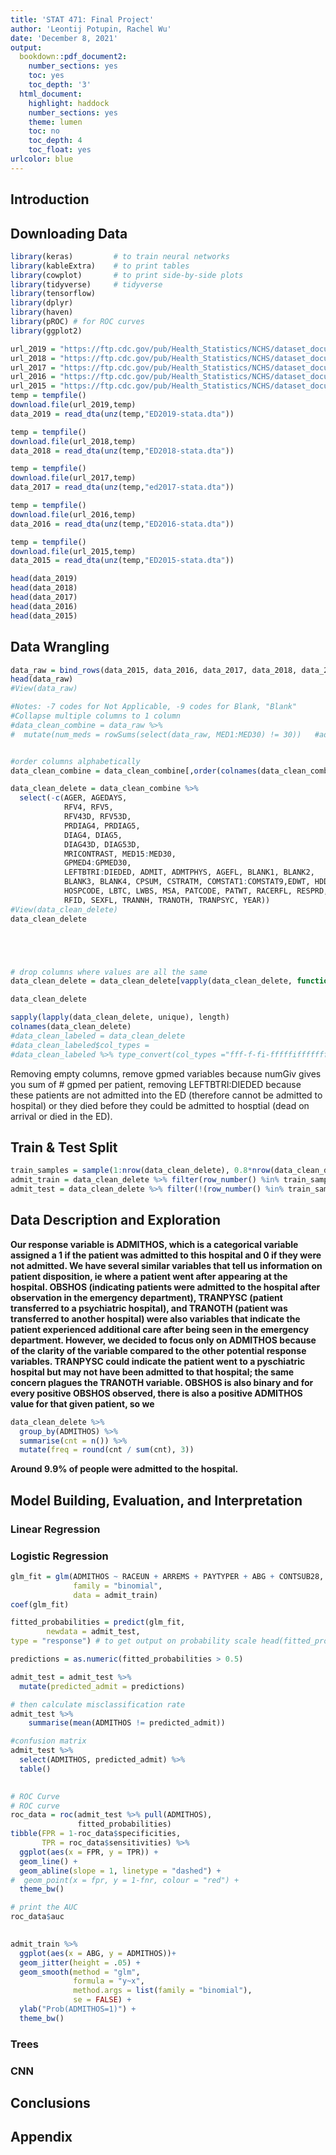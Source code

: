 ```yaml
---
title: 'STAT 471: Final Project'
author: 'Leontij Potupin, Rachel Wu'
date: 'December 8, 2021'
output:
  bookdown::pdf_document2:
    number_sections: yes
    toc: yes
    toc_depth: '3'
  html_document:
    highlight: haddock
    number_sections: yes
    theme: lumen
    toc: no
    toc_depth: 4
    toc_float: yes
urlcolor: blue
---
```


## Introduction

## Downloading Data
```r
library(keras)         # to train neural networks
library(kableExtra)    # to print tables
library(cowplot)       # to print side-by-side plots
library(tidyverse)     # tidyverse
library(tensorflow)
library(dplyr)
library(haven)
library(pROC) # for ROC curves
library(ggplot2)
```
```r

url_2019 = "https://ftp.cdc.gov/pub/Health_Statistics/NCHS/dataset_documentation/nhamcs/stata/ED2019-stata.zip"
url_2018 = "https://ftp.cdc.gov/pub/Health_Statistics/NCHS/dataset_documentation/nhamcs/stata/ED2018-stata.zip"
url_2017 = "https://ftp.cdc.gov/pub/Health_Statistics/NCHS/dataset_documentation/nhamcs/stata/ed2017-stata.zip"
url_2016 = "https://ftp.cdc.gov/pub/Health_Statistics/NCHS/dataset_documentation/nhamcs/stata/ED2016-stata.zip"
url_2015 = "https://ftp.cdc.gov/pub/Health_Statistics/NCHS/dataset_documentation/nhamcs/stata/ED2015-stata.zip"
temp = tempfile()
download.file(url_2019,temp)
data_2019 = read_dta(unz(temp,"ED2019-stata.dta"))

temp = tempfile()
download.file(url_2018,temp)
data_2018 = read_dta(unz(temp,"ED2018-stata.dta"))

temp = tempfile()
download.file(url_2017,temp)
data_2017 = read_dta(unz(temp,"ed2017-stata.dta"))

temp = tempfile()
download.file(url_2016,temp)
data_2016 = read_dta(unz(temp,"ED2016-stata.dta"))

temp = tempfile()
download.file(url_2015,temp)
data_2015 = read_dta(unz(temp,"ED2015-stata.dta"))

head(data_2019)
head(data_2018)
head(data_2017)
head(data_2016)
head(data_2015)
```

## Data Wrangling
```r
data_raw = bind_rows(data_2015, data_2016, data_2017, data_2018, data_2019)
head(data_raw)
#View(data_raw)
```

```r
#Notes: -7 codes for Not Applicable, -9 codes for Blank, "Blank"
#Collapse multiple columns to 1 column
#data_clean_combine = data_raw %>% 
#  mutate(num_meds = rowSums(select(data_raw, MED1:MED30) != 30))   #add num medications logged


#order columns alphabetically
data_clean_combine = data_clean_combine[,order(colnames(data_clean_combine))]

data_clean_delete = data_clean_combine %>% 
  select(-c(AGER, AGEDAYS, 
            RFV4, RFV5, 
            RFV43D, RFV53D, 
            PRDIAG4, PRDIAG5, 
            DIAG4, DIAG5, 
            DIAG43D, DIAG53D, 
            MRICONTRAST, MED15:MED30,
            GPMED4:GPMED30,
            LEFTBTRI:DIEDED, ADMIT, ADMTPHYS, AGEFL, BLANK1, BLANK2, 
            BLANK3, BLANK4, CPSUM, CSTRATM, COMSTAT1:COMSTAT9,EDWT, HDDIAG1:HDDIAG5R, 
            HOSPCODE, LBTC, LWBS, MSA, PATCODE, PATWT, RACERFL, RESPRD, PTONLINEE1: PTONLINEE6,
            RFID, SEXFL, TRANNH, TRANOTH, TRANPSYC, YEAR))
#View(data_clean_delete)
data_clean_delete





# drop columns where values are all the same
data_clean_delete = data_clean_delete[vapply(data_clean_delete, function(x) length(unique(x)) > 1, logical(1L))]

data_clean_delete

sapply(lapply(data_clean_delete, unique), length)
colnames(data_clean_delete)
#data_clean_labeled = data_clean_delete
#data_clean_labeled$col_types = 
#data_clean_labeled %>% type_convert(col_types ="fff-f-fi-fffffiffffffff----ffffiffiiiiffffffffffffffffffffffffffffffffffffffffffffffffffffffffffffffffffffffffffffffffffffff--ffffffffffffffffffffffffffffffffffffffffffffffffffffffffffffffffffffffffff-fffffffffffffffffffffffffffffffffffffffffffffffffffffffffffffffffffffffffffffffffffffffffffffffffffffff---------------fffff-fffffffffffffffffffffff-fiif-fffffffffffffffff-ffffffff-iiiffffffffffifffffffffi--fffffffffffffiffffffffffffffffffffffffffffffffffffffffffiiff-fffffi-ff-fffffffffffffffffffffffffffffffffffffffffffffffffffffffffffffffffffffffffffffffffffffffffffffffffffffffffffffffffffffffffffffffffffffffffffffffffffffffffffffffffffffffffffffffffffffffffffffffffffffffffffffffffffffffffffffffffffffffffffffffffffffffffffffffffffffffffffffffffffffffffffffffffffffffffffffffffffffffffffffffffffffffffffffffffffffffffffffffffffffffffffffffffffffffffffffffffffffffffffffffffffffffffffffffffffffffffffffffffffffffffffffffffffffffffffffffffffffffffffffffffffffffffff-fffifddiifif---fffffffifff-f")
```

Removing empty columns, remove gpmed variables because numGiv gives you sum of # gpmed per patient, removing LEFTBTRI:DIEDED because these patients are not admitted into the ED (therefore cannot be admitted to hospital) or they died before they could be admitted to hosptial (dead on arrival or died in the ED).

## Train & Test Split
```r
train_samples = sample(1:nrow(data_clean_delete), 0.8*nrow(data_clean_delete))
admit_train = data_clean_delete %>% filter(row_number() %in% train_samples)
admit_test = data_clean_delete %>% filter(!(row_number() %in% train_samples))
```

## Data Description and Exploration
**Our response variable is ADMITHOS, which is a categorical variable assigned a 1 if the patient was admitted to this hospital and 0 if they were not admitted. We have several similar variables that tell us information on patient disposition, ie where a patient went after appearing at the hospital. OBSHOS (indicating patients were admitted to the hospital after observation in the emergency department), TRANPYSC (patient transferred to a psychiatric hospital), and TRANOTH (patient was transferred to another hospital) were also variables that indicate the patient experienced additional care after being seen in the emergency department. However, we decided to focus only on ADMITHOS because of the clarity of the variable compared to the other potential response variables. TRANPYSC could indicate the patient went to a pyschiatric hospital but may not have been admitted to that hospital; the same concern plagues the TRANOTH variable. OBSHOS is also binary and for every positive OBSHOS observed, there is also a positive ADMITHOS value for that given patient, so we**
```r
data_clean_delete %>%
  group_by(ADMITHOS) %>%
  summarise(cnt = n()) %>%
  mutate(freq = round(cnt / sum(cnt), 3))
```
**Around 9.9% of people were admitted to the hospital.**

## Model Building, Evaluation, and Interpretation

### Linear Regression

### Logistic Regression

```r
glm_fit = glm(ADMITHOS ~ RACEUN + ARREMS + PAYTYPER + ABG + CONTSUB28,
              family = "binomial",
              data = admit_train)
coef(glm_fit)

fitted_probabilities = predict(glm_fit,
        newdata = admit_test,
type = "response") # to get output on probability scale head(fitted_probabilities)

predictions = as.numeric(fitted_probabilities > 0.5)

admit_test = admit_test %>%
  mutate(predicted_admit = predictions)

# then calculate misclassification rate
admit_test %>%
    summarise(mean(ADMITHOS != predicted_admit))

#confusion matrix
admit_test %>%
  select(ADMITHOS, predicted_admit) %>%
  table()
 
```
```r
# ROC Curve
# ROC curve
roc_data = roc(admit_test %>% pull(ADMITHOS),
               fitted_probabilities)
tibble(FPR = 1-roc_data$specificities,
       TPR = roc_data$sensitivities) %>%
  ggplot(aes(x = FPR, y = TPR)) +
  geom_line() +
  geom_abline(slope = 1, linetype = "dashed") +
#  geom_point(x = fpr, y = 1-fnr, colour = "red") +
  theme_bw()

# print the AUC
roc_data$auc
 
```
```r
admit_train %>%
  ggplot(aes(x = ABG, y = ADMITHOS))+
  geom_jitter(height = .05) +
  geom_smooth(method = "glm",
              formula = "y~x",
              method.args = list(family = "binomial"),
              se = FALSE) +
  ylab("Prob(ADMITHOS=1)") +
  theme_bw()
```






### Trees

### CNN

## Conclusions

## Appendix

